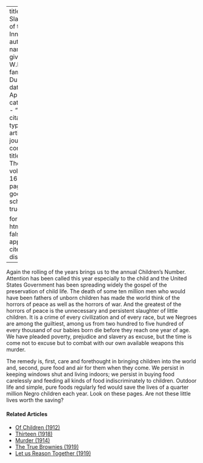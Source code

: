 
---
title: 'The Slaughter of the Innocents'
author:
  - name:
      given: W.E.B.
      family: Du Bois
date: Apr. 1918
categories: 
  - ""
citation: 
  type: article-journal
  container-title: The Crisis
  volume: 16
  issue: 6
  page: 267
google-scholar: true

format:
  html:
    toc: false
    appendix-cite-as: display
---



Again the rolling of the years brings us to the annual Children's Number. Attention has been called this year especially to the child and the United States Government has been spreading widely the gospel of the preservation of child life. The death of some ten million men who would have been fathers of unborn children has made the world think of the horrors of peace as well as the horrors of war. And the greatest of the horrors of peace is the unnecessary and persistent slaughter of little children. It is a crime of every civilization and of every race, but we Negroes are among the guiltiest, among us from two hundred to five hundred of every thousand of our babies born die before they reach one year of age. We have pleaded poverty, prejudice and slavery as excuse, but the time is come not to excuse but to combat with our own available weapons this murder.

The remedy is, first, care and forethought in bringing children into the world and, second, pure food and air for them when they come. We persist in keeping windows shut and living indoors; we persist in buying food carelessly and feeding all kinds of food indiscriminately to children. Outdoor life and simple, pure foods regularly fed would save the lives of a quarter million Negro children each year. Look on these pages. Are not these little lives worth the saving?

<!-- Similar articles start here -->
<div  class="clear-wrap"></div>

#### Related Articles

* [Of Children (1912)](/Volumes/04/06/of_children.html)
* [Thirteen (1918)](/Volumes/15/03/thirteen.html)
* [Murder (1914)](/Volumes/09/02/murder.html)
* [The True Brownies (1919)](/Volumes/18/06/true_brownies.html)
* [Let us Reason Together (1919)](/Volumes/18/05/let_us_reason_together.html)

<!-- Similar articles end here -->